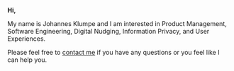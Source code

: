 **Hi,**

My name is Johannes Klumpe and I am interested in Product Management, Software Engineering, Digital Nudging, Information Privacy, and User Experiences. 

Please feel free to [contact me](/about) if you have any questions or you feel like I can help you. 
